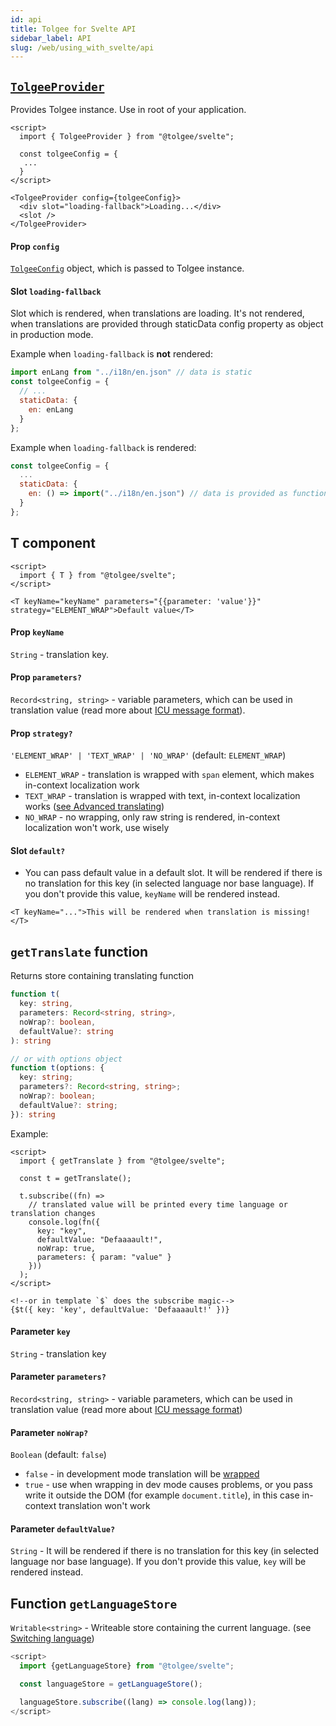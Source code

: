 ```yaml
---
id: api
title: Tolgee for Svelte API
sidebar_label: API
slug: /web/using_with_svelte/api
---
```


## [`TolgeeProvider`](/docs/web/using_with_svelte/api#tolgeeprovider)
Provides Tolgee instance. Use in root of your application.

```svelte
<script>
  import { TolgeeProvider } from "@tolgee/svelte";

  const tolgeeConfig = {
   ...
  }
</script>

<TolgeeProvider config={tolgeeConfig}>
  <div slot="loading-fallback">Loading...</div>
  <slot />
</TolgeeProvider>
```

#### Prop `config`
[`TolgeeConfig`](../configuration) object, which is passed to Tolgee instance.

#### Slot `loading-fallback`
Slot which is rendered, when translations are loading. It's not rendered, when translations are provided through
staticData config property as object in production mode.

Example when `loading-fallback` is  **not** rendered:
```javascript
import enLang from "../i18n/en.json" // data is static
const tolgeeConfig = {
  // ...
  staticData: {
    en: enLang
  }
};
```

Example when `loading-fallback` is rendered:
```javascript
const tolgeeConfig = {
  ...
  staticData: {
    en: () => import("../i18n/en.json") // data is provided as function returning Promise of data
  }
};
```

## T component
```svelte
<script>
  import { T } from "@tolgee/svelte";
</script>

<T keyName="keyName" parameters="{{parameter: 'value'}}" strategy="ELEMENT_WRAP">Default value</T>
```

#### Prop `keyName`
`String` - translation key.

#### Prop `parameters?`
`Record<string, string>` - variable parameters, which can be used in translation value
(read more about [ICU message format](../../icu_message_format)).

#### Prop `strategy?`
`'ELEMENT_WRAP' | 'TEXT_WRAP' | 'NO_WRAP'` (default: `ELEMENT_WRAP`)
- `ELEMENT_WRAP` - translation is wrapped with `span` element, which makes in-context localization work
- `TEXT_WRAP` - translation is wrapped with text, in-context localization works
([see Advanced translating](/docs/web/using_with_svelte/advanced_translating#text_wrap-strategy))
- `NO_WRAP` - no wrapping, only raw string is rendered, in-context localization won't work, use wisely

#### Slot `default?`
- You can pass default value in a default slot. It will be rendered if there is no translation
for this key (in selected language nor base language). If you don't provide this value, `keyName` will be rendered instead.
```svelte
<T keyName="...">This will be rendered when translation is missing!</T>
```
## `getTranslate` function
Returns store containing translating function
```typescript
function t(
  key: string,
  parameters: Record<string, string>,
  noWrap?: boolean,
  defaultValue?: string
): string

// or with options object
function t(options: {
  key: string;
  parameters?: Record<string, string>;
  noWrap?: boolean;
  defaultValue?: string;
}): string
```

Example:
```svelte
<script>
  import { getTranslate } from "@tolgee/svelte";

  const t = getTranslate();

  t.subscribe((fn) =>
    // translated value will be printed every time language or translation changes
    console.log(fn({
      key: "key",
      defaultValue: "Defaaaault!",
      noWrap: true,
      parameters: { param: "value" }
    }))
  );
</script>

<!--or in template `$` does the subscribe magic-->
{$t({ key: 'key', defaultValue: 'Defaaaault!' })}
```

#### Parameter `key`
`String` - translation key

#### Parameter `parameters?`
`Record<string, string>` - variable parameters, which can be used in translation value
(read more about [ICU message format](../../icu_message_format))

#### Parameter `noWrap?`
`Boolean` (default: `false`)
- `false` - in development mode translation will be [wrapped](../wrapping)
- `true` - use when wrapping in dev mode causes problems, or you pass write it outside the DOM
(for example `document.title`), in this case in-context translation won't work

#### Parameter `defaultValue?`
`String` - It will be rendered if there is no translation for this key (in selected language nor base language).
If you don't provide this value, `key` will be rendered instead.

## Function `getLanguageStore`
`Writable<string>` - Writeable store containing the current language. (see [Switching language](/docs/web/using_with_svelte/switching_language))

```javascript
<script>
  import {getLanguageStore} from "@tolgee/svelte";

  const languageStore = getLanguageStore();

  languageStore.subscribe((lang) => console.log(lang));
</script>
```


